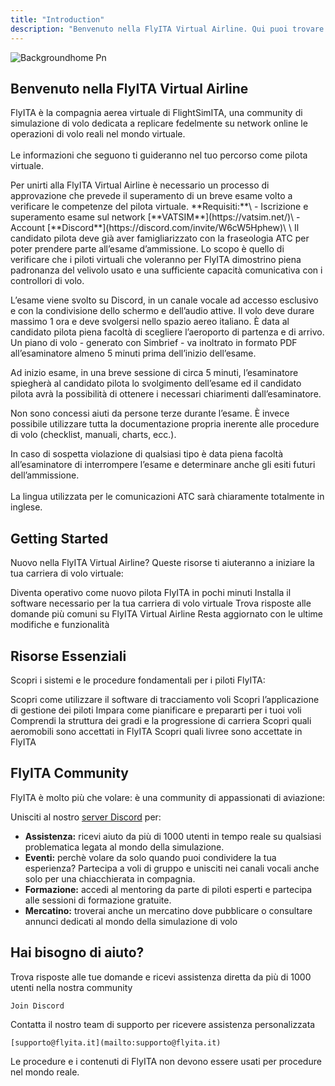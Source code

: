 ```yaml
---
title: "Introduction"
description: "Benvenuto nella FlyITA Virtual Airline. Qui puoi trovare tutta la documentazione per muovere i tuoi primi passi nella compagnia!"
---
```


![Backgroundhome Pn](/images/backgroundhome.png)

## Benvenuto nella FlyITA Virtual Airline

FlyITA è la compagnia aerea virtuale di FlightSimITA, una community di simulazione di volo dedicata a replicare fedelmente su network online le operazioni di volo reali nel mondo virtuale.\
\
Le informazioni che seguono ti guideranno nel tuo percorso come pilota virtuale.

<Warning>
  Per unirti alla FlyITA Virtual Airline è necessario un processo di approvazione che prevede il superamento di un breve esame volto a verificare le competenze del pilota virtuale.
</Warning>

<Accordion title="AMMISSIONE" description="Come si svolge l'esame e quali sono i requisiti">
  **Requisiti:**\
  - Iscrizione e superamento esame sul network [**VATSIM**](https://vatsim.net/)\
  - Account [**Discord**](https://discord.com/invite/W6cW5Hphew)\
  \
  Il candidato pilota deve già aver famigliarizzato con la fraseologia ATC per poter prendere parte all’esame d’ammissione. Lo scopo è quello di verificare che i piloti virtuali che voleranno per FlyITA dimostrino piena padronanza del velivolo usato e una sufficiente capacità comunicativa con i controllori di volo. 

  L’esame viene svolto su Discord, in un canale vocale ad accesso esclusivo e con la condivisione dello schermo e dell’audio attive. Il volo deve durare massimo 1 ora e deve svolgersi nello spazio aereo italiano. È data al candidato pilota piena facoltà di scegliere l’aeroporto di partenza e di arrivo. Un piano di volo - generato con Simbrief - va inoltrato in formato PDF all’esaminatore almeno 5 minuti prima dell’inizio dell’esame. 

  Ad inizio esame, in una breve sessione di circa 5 minuti, l’esaminatore spiegherà al candidato pilota lo svolgimento dell’esame ed il candidato pilota avrà la possibilità di ottenere i necessari chiarimenti dall’esaminatore. 

  Non sono concessi aiuti da persone terze durante l’esame. È invece possibile utilizzare tutta la documentazione propria inerente alle procedure di volo (checklist, manuali, charts, ecc.). 

  In caso di sospetta violazione di qualsiasi tipo è data piena facoltà all’esaminatore di interrompere l’esame e determinare anche gli esiti futuri dell’ammissione.\
  \
  La lingua utilizzata per le comunicazioni ATC sarà chiaramente totalmente in inglese.
</Accordion>

## Getting Started

Nuovo nella FlyITA Virtual Airline? Queste risorse ti aiuteranno a iniziare la tua carriera di volo virtuale:

<Columns cols={2}>
  <Card title="New Pilot Quickstart" icon="plane-departure" href="/quickstart">
    Diventa operativo come nuovo pilota FlyITA in pochi minuti
  </Card>
  <Card title="Download Software" icon="download" href="/essentials/settings">
    Installa il software necessario per la tua carriera di volo virtuale
  </Card>
  <Card title="Domande Frequenti" icon="circle-question" href="/essentials/navigation">
    Trova risposte alle domande più comuni su FlyITA Virtual Airline
  </Card>
  <Card title="Updates" icon="calendar" href="/api-reference/introduction">
    Resta aggiornato con le ultime modifiche e funzionalità
  </Card>
</Columns>

## Risorse Essenziali

Scopri i sistemi e le procedure fondamentali per i piloti FlyITA:

<Columns cols={2}>
  <Card title="Pegasus ACARS" icon="location-dot" href="/essentials/markdown">
    Scopri come utilizzare il software di tracciamento voli
  </Card>
  <Card title="FlyITA Pilot Hub" icon="display" href="/essentials/code">
    Scopri l’applicazione di gestione dei piloti
  </Card>
  <Card title="Booking Flights" icon="calendar-pen" href="/essentials/reusable-snippets">
    Impara come pianificare e prepararti per i tuoi voli
  </Card>
  <Card title="Pilot Ranks" icon="ranking-star">
    Comprendi la struttura dei gradi e la progressione di carriera
  </Card>
  <Card title="Flotta" icon="plane-tail">
    Scopri quali aeromobili sono accettati in FlyITA
  </Card>
  <Card title="Livree" icon="plane">
    Scopri quali livree sono accettate in FlyITA
  </Card>
</Columns>

## FlyITA Community

FlyITA è molto più che volare: è una community di appassionati di aviazione:

Unisciti al nostro [server Discord](https://discord.com/invite/W6cW5Hphew) per:

- **Assistenza:** ricevi aiuto da più di 1000 utenti in tempo reale su qualsiasi problematica legata al mondo della simulazione.
- **Eventi:** perchè volare da solo quando puoi condividere la tua esperienza? Partecipa a voli di gruppo e unisciti nei canali vocali anche solo per una chiacchierata in compagnia.
- **Formazione:** accedi al mentoring da parte di piloti esperti e partecipa alle sessioni di formazione gratuite.
- **Mercatino:** troverai anche un mercatino dove pubblicare o consultare annunci dedicati al mondo della simulazione di volo

## Hai bisogno di aiuto?

<Columns cols={2}>
  <Card title="Discord Community" icon="link-horizontal" href="/essentials/markdown">
    Trova risposte alle tue domande e ricevi assistenza diretta da più di 1000 utenti nella nostra community

    Join Discord
  </Card>
  <Card title="Email Support" icon="envelope" href="/essentials/code">
    Contatta il nostro team di supporto per ricevere assistenza personalizzata

    [supporto@flyita.it](mailto:supporto@flyita.it)
  </Card>
</Columns>

<Danger>
  Le procedure e i contenuti di FlyITA non devono essere usati per procedure nel mondo reale.
</Danger>